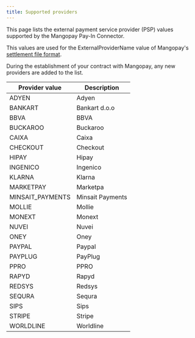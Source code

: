 ```yaml
---
title: Supported providers
---
```


This page lists the external payment service provider (PSP) values supported by the Mangopay Pay-In Connector.

This values are used for the ExternalProviderName value of Mangopay's [settlement file format](//guides/payin-connector/mirakl#specifications-of-the-mangopay-format-settlement-file).

During the establishment of your contract with Mangopay, any new providers are added to the list.

<table>
<thead>
<tr>
<th class="header">Provider value</th>
<th class="header">Description</th>
</tr>
</thead>
<tbody>
<tr><td class="table-content">ADYEN</td><td class="table-content">Adyen</td></tr>
<tr><td class="table-content">BANKART</td><td class="table-content">Bankart d.o.o</td></tr>
<tr><td class="table-content">BBVA</td><td class="table-content">BBVA</td></tr>
<tr><td class="table-content">BUCKAROO</td><td class="table-content">Buckaroo</td></tr>
<tr><td class="table-content">CAIXA</td><td class="table-content">Caixa</td></tr>
<tr><td class="table-content">CHECKOUT</td><td class="table-content">Checkout</td></tr>
<tr><td class="table-content">HIPAY</td><td class="table-content">Hipay</td></tr>
<tr><td class="table-content">INGENICO</td><td class="table-content">Ingenico</td></tr>
<tr><td class="table-content">KLARNA</td><td class="table-content">Klarna</td></tr>
<tr><td class="table-content">MARKETPAY</td><td class="table-content">Marketpa</td></tr>
<tr><td class="table-content">MINSAIT_PAYMENTS</td><td class="table-content">Minsait Payments</td></tr>
<tr><td class="table-content">MOLLIE</td><td class="table-content">Mollie</td></tr>
<tr><td class="table-content">MONEXT</td><td class="table-content">Monext</td></tr>
<tr><td class="table-content">NUVEI</td><td class="table-content">Nuvei</td></tr>
<tr><td class="table-content">ONEY</td><td class="table-content">Oney</td></tr>
<tr><td class="table-content">PAYPAL</td><td class="table-content">Paypal</td></tr>
<tr><td class="table-content">PAYPLUG</td><td class="table-content">PayPlug</td></tr>
<tr><td class="table-content">PPRO</td><td class="table-content">PPRO</td></tr>
<tr><td class="table-content">RAPYD</td><td class="table-content">Rapyd</td></tr>
<tr><td class="table-content">REDSYS</td><td class="table-content">Redsys</td></tr>
<tr><td class="table-content">SEQURA</td><td class="table-content">Sequra</td></tr>
<tr><td class="table-content">SIPS</td><td class="table-content">Sips</td></tr>
<tr><td class="table-content">STRIPE</td><td class="table-content">Stripe</td></tr>
<tr><td class="table-content">WORLDLINE</td><td class="table-content">Worldline</td></tr>
</tbody>
</table>